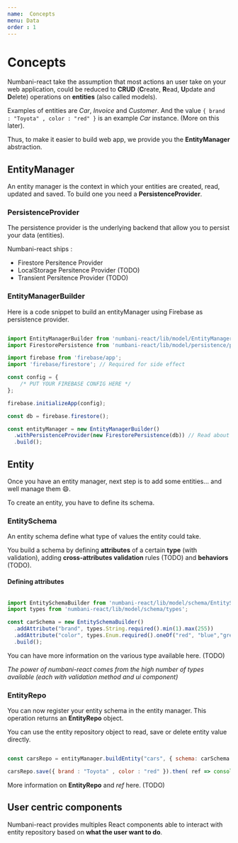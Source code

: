 ```yaml
---
name:  Concepts
menu: Data
order : 1
---
```



# Concepts

Numbani-react take the assumption that most actions an user take on your web application, could be reduced to **CRUD** (**C**reate, **R**ead, **U**pdate and **D**elete) operations on **entities** (also called models).

Examples of entities are *Car*, *Invoice* and *Customer*. And the value `{ brand : "Toyota" , color : "red" }` is an example *Car* instance. (More on this later).

Thus, to make it easier to build web app, we provide you the **EntityManager** abstraction.

## EntityManager

An entity manager is the context in which your entities are created, read, updated and saved. To build one you need a **PersistenceProvider**.

### PersistenceProvider

The persistence provider is the underlying backend that allow you to persist your data (entities).

Numbani-react ships :

- <Link to="/docs-model-provider-firestore">Firestore Persitence Provider</Link>

- <Link to="/docs-model-provider-localstorage">LocalStorage Persitence Provider</Link> (TODO)

- <Link to="/docs-model-provider-transient">Transient Persitence Provider</Link> (TODO)

### EntityManagerBuilder

Here is a code snippet to build an entityManager using Firebase as persistence provider.

```javascript

import EntityManagerBuilder from 'numbani-react/lib/model/EntityManagerBuilder';
import FirestorePersistence from 'numbani-react/lib/model/persistence/provider/Firestore';

import firebase from 'firebase/app';
import 'firebase/firestore'; // Required for side effect

const config = {
    /* PUT YOUR FIREBASE CONFIG HERE */
};

firebase.initializeApp(config);

const db = firebase.firestore();

const entityManager = new EntityManagerBuilder()
  .withPersistenceProvider(new FirestorePersistence(db)) // Read about configuring FirestorePersistence before using it
  .build();

```

## Entity

Once you have an entity manager, next step is to add some entities... and well manage them 😄.

To create an entity, you have to define its schema.

### EntitySchema

An entity schema define what type of values the entity could take.

You build a schema by defining **attributes** of a certain **type** (with validation), adding **cross-attributes validation** rules (TODO) and **behaviors** (TODO).

#### Defining attributes

```javascript

import EntitySchemaBuilder from 'numbani-react/lib/model/schema/EntitySchemaBuilder';
import types from 'numbani-react/lib/model/schema/types';

const carSchema = new EntitySchemaBuilder()
  .addAttribute("brand", types.String.required().min(1).max(255))
  .addAttribute("color", types.Enum.required().oneOf("red", "blue","green","black"))
  .build();

```

You can have more information on the various type available here. (TODO)

*The power of numbani-react comes from the high number of types available (each with validation method and ui component)*

### EntityRepo

You can now register your entity schema in the entity manager. This operation returns an **EntityRepo** object.

You can use the entity repository object to read, save or delete entity value directly.

```javascript

const carsRepo = entityManager.buildEntity("cars", { schema: carSchema });

carsRepo.save({ brand : "Toyota" , color : "red" }).then( ref => console.log(`New car saved at ref : ${ref}`));

```

More information on **EntityRepo** and *ref* here. (TODO)

## User centric components

Numbani-react provides multiples React components able to interact with entity repository based on **what the user want to do**.